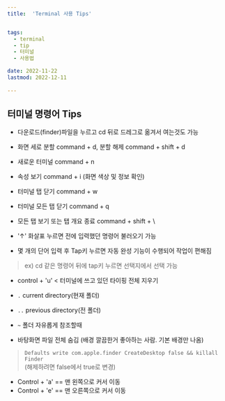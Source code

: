 ```yaml
---
title:  'Terminal 사용 Tips'


tags:
  - terminal
  - tip
  - 터미널
  - 사용법

date: 2022-11-22
lastmod: 2022-12-11
 
---
```


## 터미널 명령어 Tips


- 다운로드(finder)파일을 누르고 cd 뒤로 드레그로 옮겨서 여는것도 가능

- 화면 세로 분할 command + d, 분할 해제 command + shift + d

- 새로운 터미널 command + n

- 속성 보기 command + i (화면 색상 및 정보 확인)

- 터미널 탭 닫기 command + w

- 터미널 모든 탭 닫기 command + q

- 모든 탭 보기 또는 탭 개요 종료 command + shift + \

- '↑' 화살표 누르면 전에 입력했던 명령어 불러오기 가능

- 몇 개의 단어 입력 후 Tap키 누르면 자동 완성 기능이 수행되어 작업이 편해짐

>ex) cd 같은 명령어 뒤에 tap키 누르면 선택지에서 선택 가능

- control + 'u' < 터미널에 쓰고 있던 타이핑 전체 지우기

- `.`  current directory(현재 폴더)

- `..`  previous directory(전 폴더)

- `~`  폴더 자유롭게 참조할때

- 바탕화면 파일 전체 숨김 (배경 깔끔한거 좋아하는 사람. 기본 배경만 나옴)

>`Defaults write com.apple.finder CreateDesktop false && killall Finder`  
(해제하려면 false에서 true로 변경)

- Control + 'a' == 맨 왼쪽으로 커서 이동
- Control + 'e' == 맨 오른쪽으로 커서 이동